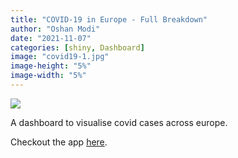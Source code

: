 ```yaml
---
title: "COVID-19 in Europe - Full Breakdown"
author: "Oshan Modi"
date: "2021-11-07"
categories: [shiny, Dashboard]
image: "covid19-1.jpg"
image-height: "5%"
image-width: "5%"
---
```



![](covid19-3.png)

A dashboard to visualise covid cases across europe.

Checkout the app [here](https://datayogi.shinyapps.io/Shiny-CovidDashboard/).
